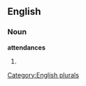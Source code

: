 
==English==

===Noun===
'''attendances'''

# {{plural of|[[attendance]]}}

[[Category:English plurals]]